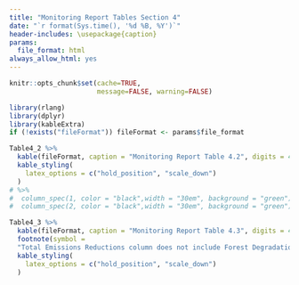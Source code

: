 ```yaml
---
title: "Monitoring Report Tables Section 4"
date: "`r format(Sys.time(), '%d %B, %Y')`"
header-includes: \usepackage{caption}
params:
  file_format: html
always_allow_html: yes
---
```


```r
knitr::opts_chunk$set(cache=TRUE,
                      message=FALSE, warning=FALSE)

library(rlang)
library(dplyr)
library(kableExtra)
if (!exists("fileFormat")) fileFormat <- params$file_format
```


\captionsetup[table]{labelformat=empty}



```r
Table4_2 %>%
  kable(fileFormat, caption = "Monitoring Report Table 4.2", digits = 4) %>%
  kable_styling(
    latex_options = c("hold_position", "scale_down")
  )
# %>%
#  column_spec(1, color = "black",width = "30em", background = "green") %>%
#  column_spec(2, color = "black",width = "30em", background = "green")
```



```r
Table4_3 %>%
  kable(fileFormat, caption = "Monitoring Report Table 4.3", digits = 4) %>%
  footnote(symbol = 
  "Total Emissions Reductions column does not include Forest Degradation emissions as they are estimated with proxy data.", threeparttable = FALSE) %>%
  kable_styling(
    latex_options = c("hold_position", "scale_down")
  )
```

